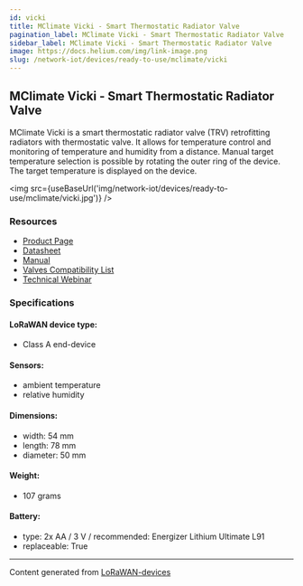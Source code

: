 ```yaml
---
id: vicki
title: MClimate Vicki - Smart Thermostatic Radiator Valve
pagination_label: MClimate Vicki - Smart Thermostatic Radiator Valve
sidebar_label: MClimate Vicki - Smart Thermostatic Radiator Valve
image: https://docs.helium.com/img/link-image.png
slug: /network-iot/devices/ready-to-use/mclimate/vicki
---
```



<LegacyContentBanner />

## MClimate Vicki - Smart Thermostatic Radiator Valve

MClimate Vicki is a smart thermostatic radiator valve (TRV) retrofitting radiators with thermostatic
valve. It allows for temperature control and monitoring of temperature and humidity from a distance.
Manual target temperature selection is possible by rotating the outer ring of the device. The target
temperature is displayed on the device.

<img src={useBaseUrl('img/network-iot/devices/ready-to-use/mclimate/vicki.jpg')} />

### Resources

- [Product Page](https://mclimate.bit.ai/docs/view/hynFRwdIvWYQg867)
- [Datasheet](https://3008755228-files.gitbook.io/~/files/v0/b/gitbook-x-prod.appspot.com/o/spaces%2F-McDr-jr9h3qA888r1Yp%2Fuploads%2FWYaoSjY3vbDQJ2qNV7Is%2FMClimate-Vicki-LoRaWAN-Batteries-Datasheet-en.pdf?alt=media&token=6915529d-2ca6-4e1c-aa7a-50e4b3ba4d17)
- [Manual](https://d2j4gdpjmxjmy3.cloudfront.net/v2/22667/contents/Qg57y82hNtxrnQLQ/Vicki-LoRaWAN-Manual_2021.pdf)
- [Valves Compatibility List](https://d2j4gdpjmxjmy3.cloudfront.net/v2/22667/contents/ODPVSMj2uFSK9v9p/MClimate-Vicki-Valves-Compatibility-guide._pdf__compressed_.pdf)
- [Technical Webinar](https://www.youtube.com/watch?v=LtvFchshJIA)

### Specifications

#### LoRaWAN device type:

- Class A end-device

#### Sensors:

- ambient temperature
- relative humidity

#### Dimensions:

- width: 54 mm
- length: 78 mm
- diameter: 50 mm

#### Weight:

- 107 grams

#### Battery:

- type: 2x AA / 3 V / recommended: Energizer Lithium Ultimate L91
- replaceable: True

---

Content generated from [LoRaWAN-devices](https://github.com/TheThingsNetwork/lorawan-devices)
